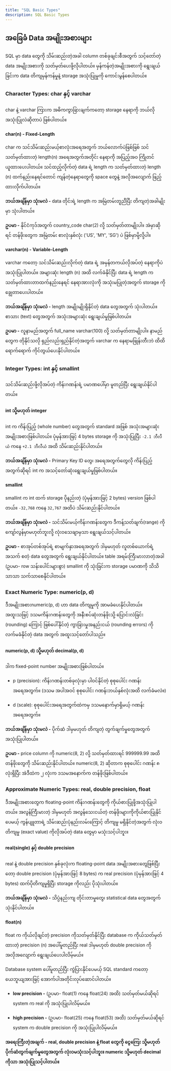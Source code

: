 ```yaml
---
title: "SQL Basic Types"
description: SQL Basic Types
---
```


## အခြေခံ Data အမျိုးအစားများ

SQL မှာ data တွေကို သိမ်းဆည်းတဲ့အခါ column တစ်ခုချင်းစီအတွက် သင့်တော်တဲ့ data အမျိုးအစားကို သတ်မှတ်ပေးဖို့လိုပါတယ်။ 
မှန်ကန်တဲ့အမျိုးအစားကို ရွေးချယ်ခြင်းက data တိကျမှန်ကန်မှုနဲ့ storage အသုံးပြုမှုကို ကောင်းမွန်စေပါတယ်။ 


### Character Types: char နှင့် varchar
char နဲ့ varchar ကြားက အဓိကကွာခြားချက်ကတော့ storage နေရာကို ဘယ်လိုအသုံးပြုလဲဆိုတာပဲ ဖြစ်ပါတယ်။

#### char(n) - Fixed-Length
char က သင်သိမ်းဆည်းမယ့်စာလုံးအရေအတွက် ဘယ်လောက်ပဲဖြစ်ဖြစ် သင်သတ်မှတ်ထားတဲ့ length(n) အရေအတွက်အတိုင်း နေရာကို အပြည့်အဝ ကြိုတင်ယူထားပေးပါတယ်။ 
သင်ထည့်လိုက်တဲ့ data ရဲ့ length က သတ်မှတ်ထားတဲ့ length (n) ထက်နည်းနေရင်တောင် ကျန်တဲ့နေရာတွေကို space တွေနဲ့ အလိုအလျောက် ဖြည့်ထားလိုက်ပါတယ်။

**ဘယ်အချိန်မှာ သုံးမလဲ -** data တိုင်းရဲ့ length က အမြဲတမ်းတူညီပြီး တိကျတဲ့အခါမျိုးမှာ သုံးပါတယ်။

**ဥပမာ -** နိုင်ငံကုဒ်အတွက် country_code char(2) လို့ သတ်မှတ်တာမျိုးပါ။ အဲမှာဆိုရင် တန်ဖိုးတွေက အမြဲတမ်း စာလုံးနှစ်လုံး ('US', 'MY', 'SG') ပဲ ဖြစ်မှာမို့လို့ပါ။

#### varchar(n) - Variable-Length
varchar ကတော့ သင်သိမ်းဆည်းလိုက်တဲ့ data ရဲ့ အမှန်တကယ်လိုအပ်တဲ့ နေရာကိုပဲ အသုံးပြုပါတယ်။
အများဆုံး length (n) အထိ လက်ခံနိုင်ပြီး data ရဲ့ length က သတ်မှတ်ထားတာထက်နည်းနေရင် နေရာအားလုံးကို အသုံးမပြုတဲ့အတွက် storage ကို ချွေတာပေးပါတယ်။

**ဘယ်အချိန်မှာ သုံးမလဲ -** length အမျိုးမျိုးရှိနိုင်တဲ့ data တွေအတွက် သုံးပါတယ်။ စာသား (text) တွေအတွက် အသုံးအများဆုံး ရွေးချယ်မှုဖြစ်ပါတယ်။

**ဥပမာ -** လူနာမည်အတွက် full_name varchar(100) လို့ သတ်မှတ်တာမျိုးပါ။ 
နာမည်တွေက တိုနိုင်သလို ရှည်လည်းရှည်နိုင်တဲ့အတွက် varchar က နေရာမဖြုန်းတီးဘဲ ထိထိရောက်ရောက် ကိုင်တွယ်ပေးနိုင်ပါတယ်။


### Integer Types: int နှင့် smallint
သင်သိမ်းဆည်းဖို့လိုအပ်တဲ့ ကိန်းဂဏန်းရဲ့ ပမာဏပေါ်မှာ မူတည်ပြီး ရွေးချယ်နိုင်ပါတယ်။

#### int သို့မဟုတ် integer
int က ကိန်းပြည့် (whole number) တွေအတွက် standard အဖြစ် အသုံးအများဆုံး အမျိုးအစားဖြစ်ပါတယ်။ ပုံမှန်အားဖြင့် 4 bytes storage ကို အသုံးပြုပြီး `-2.1 ဘီလီယံ` ကနေ `+2.1 ဘီလီယံ` အထိ သိမ်းဆည်းနိုင်ပါတယ်။

**ဘယ်အချိန်မှာ သုံးမလဲ -** Primary Key ID တွေ၊ အရေအတွက်တွေလို ကိန်းပြည့်အတွက်ဆိုရင် int က အသင့်တော်ဆုံးရွေးချယ်မှုဖြစ်ပါတယ်။

#### smallint

smallint က int ထက် storage ပိုနည်းတဲ့ (ပုံမှန်အားဖြင့် 2 bytes) version ဖြစ်ပါတယ်။ `-32,768` ကနေ `32,767` အထိပဲ သိမ်းဆည်းနိုင်ပါတယ်။

**ဘယ်အချိန်မှာ သုံးမလဲ -** သင်သိမ်းမယ့်ကိန်းဂဏန်းတွေက ဒီကန့်သတ်ချက်(range) ကို ကျော်လွန်မှာမဟုတ်ဘူးလို့ လုံးဝသေချာမှသာ ရွေးချယ်သင့်ပါတယ်။ 

**ဥပမာ -** စာအုပ်တစ်အုပ်ရဲ့ စာမျက်နှာအရေအတွက် ဒါမှမဟုတ် လူတစ်ယောက်ရဲ့အသက် စတဲ့ data တွေအတွက် ရွေးချယ်နိုင်ပါတယ်။ table အရမ်းကြီးမားလာတဲ့အခါ (ဥပမာ- row သန်းပေါင်းများစွာ) smallint ကို သုံးခြင်းက storage ပမာဏကို သိသိသာသာ သက်သာစေနိုင်ပါတယ်။

### Exact Numeric Type: numeric(p, d)
ဒီအမျိုးအစားnumeric(p, d) ဟာ data တိကျမှုကို အာမခံပေးနိုင်ပါတယ်။ အထူးသဖြင့် ဒသမကိန်းဂဏန်းတွေကို အနီးစပ်ဆုံးတန်ဖိုးသို့ ပြောင်းလဲခြင်း (rounding) ကြောင့် ဖြစ်ပေါ်နိုင်တဲ့ ကွာခြားမှုအနည်းငယ် (rounding errors) ကို လက်မခံနိုင်တဲ့ data အတွက် အထူးသင့်တော်ပါသည်။

#### numeric(p, d) သို့မဟုတ် decimal(p, d)

ဒါက fixed-point number အမျိုးအစားဖြစ်ပါတယ်။

- p (precision): ကိန်းဂဏန်းတစ်ခုလုံးမှာ ပါဝင်နိုင်တဲ့ စုစုပေါင်း ဂဏန်းအရေအတွက်။ (ဒသမ အပါအဝင် စုစုပေါင်း ဂဏန်းဘယ်နှစ်လုံးအထိ လက်ခံမလဲ။)

- d (scale): စုစုပေါင်းအရေအတွက်ထဲကမှ ဒသမနောက်မှာရှိမယ့် ဂဏန်းအရေအတွက်။

**ဘယ်အချိန်မှာ သုံးမလဲ -** ပိုက်ဆံ ဒါမှမဟုတ် တိကျတဲ့ တွက်ချက်မှုတွေအတွက် အသုံးပြုပါတယ်။

**ဥပမာ -** price column ကို numeric(8, 2) လို့ သတ်မှတ်ထားရင် 999999.99 အထိ တန်ဖိုးတွေကို သိမ်းဆည်းနိုင်ပါတယ်။ numeric(8, 2) ဆိုတာက စုစုပေါင်း ဂဏန်း ၈ လုံးရှိပြီး အဲဒီထဲက ၂ လုံးက ဒသမအနောက်က တန်ဖိုးဖြစ်ပါတယ်။

### Approximate Numeric Types: real, double precision, float
ဒီအမျိုးအစားတွေက floating-point ကိန်းဂဏန်းတွေကို ကိုယ်စားပြုဖို့အသုံးပြုပါတယ်။ အလွန်ကြီးမားတဲ့ ဒါမှမဟုတ် အလွန်သေးငယ်တဲ့ တန်ဖိုးများကိုကိုယ်စားပြုနိုင်ပေမယ့် ကွန်ပျူတာရဲ့ သိမ်းဆည်းပုံနည်းလမ်းကြောင့် 
တိကျမှု မရှိနိုင်တဲ့အတွက် လုံးဝတိကျမှု (exact value) ကိုလိုအပ်တဲ့ data တွေမှာ မသုံးသင့်ပါဘူး။

#### real(single) နှင့် double precision
real နဲ့ double precision နှစ်ခုလုံးက floating-point data အမျိုးအစားတွေဖြစ်ပြီးတော့
double precision (ပုံမှန်အားဖြင့် 8 bytes) က real precision (ပုံမှန်အားဖြင့် 4 bytes) ထက်ပိုတိကျမှုရှိပြီး storage ကိုလည်း ပိုသုံးပါတယ်။

**ဘယ်အချိန်မှာ သုံးမလဲ -** သိပ္ပံနည်းကျ တိုင်းတာမှုတွေ၊ statistical data တွေအတွက် သုံးနိုင်ပါတယ်။

#### float(n)
float က ကိုယ်လိုချင်တဲ့ precision ကိုသတ်မှတ်နိုင်ပြီး database က ကိုယ်သတ်မှတ်ထားတဲ့ precision (n) အပေါ်မူတည်ပြီး real ဒါမှမဟုတ် double precision ကို အလိုအလျောက် ရွေးချယ်ပေးပါလိမ့်မယ်။

Database system ပေါ်မူတည်ပြီး ကွဲပြားနိုင်ပေမယ့် SQL standard ကတော့ ယေဘူယျအားဖြင့် အောက်ပါအတိုင်းလုပ်ဆောင်ပါတယ်။

- **low precision -** (ဥပမာ- float(1) ကနေ float(24) အထိ) သတ်မှတ်မယ်ဆိုရင် system က real ကို အသုံးပြုပါလိမ့်မယ်။

- **high precision -** (ဥပမာ- float(25) ကနေ float(53) အထိ) သတ်မှတ်မယ်ဆိုရင် system က double precision ကို အသုံးပြုပါလိမ့်မယ်။

**အရေးကြီးတဲ့အချက် - real, double precision နဲ့ float တွေကို ငွေကြေး သို့မဟုတ် ပိုက်ဆံတွက်ချက်မှုတွေအတွက် လုံးဝမသုံးသင့်ပါဘူး။  numeric သို့မဟုတ် decimal ကိုသာ အသုံးပြုသင့်ပါတယ်။**
